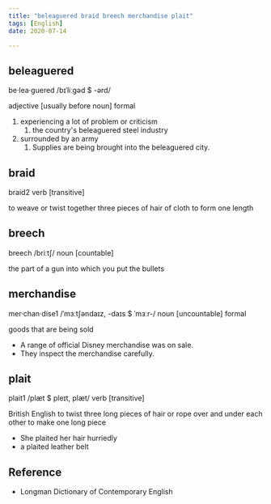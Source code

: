 ```yaml
---
title: "beleaguered braid breech merchandise plait"
tags: [English]
date: 2020-07-14

---
```


## beleaguered

be·lea·guered /bɪˈliːɡəd $ -ərd/

adjective [usually before noun] formal

1. experiencing a lot of problem or criticism
   1. the country's beleaguered steel industry
2. surrounded by an army
   1. Supplies are being brought into the beleaguered city.

## braid

braid2 verb [transitive]

to weave or twist together three pieces of hair of cloth to form one length

## breech

breech /briːtʃ/ noun [countable]

the part of a gun into which you put the bullets

## merchandise

mer·chan·dise1 /ˈmɜːtʃəndaɪz, -daɪs $ ˈmɜːr-/ noun [uncountable] formal

goods that are being sold

- A range of official Disney merchandise was on sale.
- They inspect the merchandise carefully.

## plait

plait1 /plæt $ pleɪt, plæt/ verb [transitive]

British English to twist three long pieces of hair or rope over and under each
other to make one long piece

- She plaited her hair hurriedly
- a plaited leather belt

## Reference

- Longman Dictionary of Contemporary English
